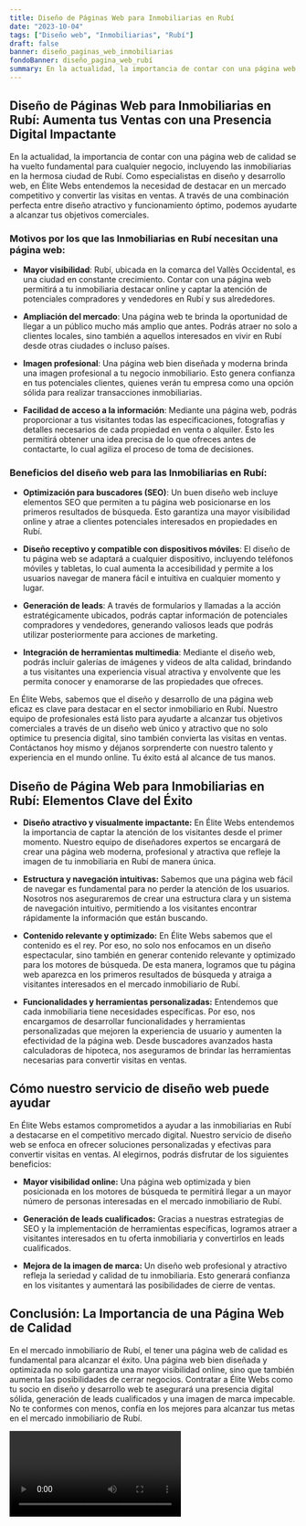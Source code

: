```yaml
---
title: Diseño de Páginas Web para Inmobiliarias en Rubí
date: "2023-10-04"
tags: ["Diseño web", "Inmobiliarias", "Rubí"]
draft: false
banner: diseño_paginas_web_inmobiliarias
fondoBanner: diseño_pagina_web_rubí
summary: En la actualidad, la importancia de contar con una página web de calidad se ha vuelto fundamental para cualquier negocio, incluyendo las inmobiliarias en la hermosa ciudad de Rubí. Como especialistas en diseño y desarrollo web, en Élite Webs entendemos la necesidad de destacar en un mercado competitivo y convertir las visitas en ventas. A través de una combinación perfecta entre diseño atractivo y funcionamiento óptimo, podemos ayudarte a alcanzar tus objetivos comerciales.
---
```



## Diseño de Páginas Web para Inmobiliarias en Rubí: Aumenta tus Ventas con una Presencia Digital Impactante

En la actualidad, la importancia de contar con una página web de calidad se ha vuelto fundamental para cualquier negocio, incluyendo las inmobiliarias en la hermosa ciudad de Rubí. Como especialistas en diseño y desarrollo web, en Élite Webs entendemos la necesidad de destacar en un mercado competitivo y convertir las visitas en ventas. A través de una combinación perfecta entre diseño atractivo y funcionamiento óptimo, podemos ayudarte a alcanzar tus objetivos comerciales.

### Motivos por los que las Inmobiliarias en Rubí necesitan una página web:

- **Mayor visibilidad**: Rubí, ubicada en la comarca del Vallès Occidental, es una ciudad en constante crecimiento. Contar con una página web permitirá a tu inmobiliaria destacar online y captar la atención de potenciales compradores y vendedores en Rubí y sus alrededores.

- **Ampliación del mercado**: Una página web te brinda la oportunidad de llegar a un público mucho más amplio que antes. Podrás atraer no solo a clientes locales, sino también a aquellos interesados en vivir en Rubí desde otras ciudades o incluso países.

- **Imagen profesional**: Una página web bien diseñada y moderna brinda una imagen profesional a tu negocio inmobiliario. Esto genera confianza en tus potenciales clientes, quienes verán tu empresa como una opción sólida para realizar transacciones inmobiliarias.

- **Facilidad de acceso a la información**: Mediante una página web, podrás proporcionar a tus visitantes todas las especificaciones, fotografías y detalles necesarios de cada propiedad en venta o alquiler. Esto les permitirá obtener una idea precisa de lo que ofreces antes de contactarte, lo cual agiliza el proceso de toma de decisiones.

### Beneficios del diseño web para las Inmobiliarias en Rubí:

- **Optimización para buscadores (SEO)**: Un buen diseño web incluye elementos SEO que permiten a tu página web posicionarse en los primeros resultados de búsqueda. Esto garantiza una mayor visibilidad online y atrae a clientes potenciales interesados en propiedades en Rubí.

- **Diseño receptivo y compatible con dispositivos móviles**: El diseño de tu página web se adaptará a cualquier dispositivo, incluyendo teléfonos móviles y tabletas, lo cual aumenta la accesibilidad y permite a los usuarios navegar de manera fácil e intuitiva en cualquier momento y lugar.

- **Generación de leads**: A través de formularios y llamadas a la acción estratégicamente ubicados, podrás captar información de potenciales compradores y vendedores, generando valiosos leads que podrás utilizar posteriormente para acciones de marketing.

- **Integración de herramientas multimedia**: Mediante el diseño web, podrás incluir galerías de imágenes y videos de alta calidad, brindando a tus visitantes una experiencia visual atractiva y envolvente que les permita conocer y enamorarse de las propiedades que ofreces.

En Élite Webs, sabemos que el diseño y desarrollo de una página web eficaz es clave para destacar en el sector inmobiliario en Rubí. Nuestro equipo de profesionales está listo para ayudarte a alcanzar tus objetivos comerciales a través de un diseño web único y atractivo que no solo optimice tu presencia digital, sino también convierta las visitas en ventas. Contáctanos hoy mismo y déjanos sorprenderte con nuestro talento y experiencia en el mundo online. Tu éxito está al alcance de tus manos.

<GifSeo />

<Cta />

## Diseño de Página Web para Inmobiliarias en Rubí: Elementos Clave del Éxito

- **Diseño atractivo y visualmente impactante:** En Élite Webs entendemos la importancia de captar la atención de los visitantes desde el primer momento. Nuestro equipo de diseñadores expertos se encargará de crear una página web moderna, profesional y atractiva que refleje la imagen de tu inmobiliaria en Rubí de manera única.

- **Estructura y navegación intuitivas:** Sabemos que una página web fácil de navegar es fundamental para no perder la atención de los usuarios. Nosotros nos aseguraremos de crear una estructura clara y un sistema de navegación intuitivo, permitiendo a los visitantes encontrar rápidamente la información que están buscando.

- **Contenido relevante y optimizado:** En Élite Webs sabemos que el contenido es el rey. Por eso, no solo nos enfocamos en un diseño espectacular, sino también en generar contenido relevante y optimizado para los motores de búsqueda. De esta manera, logramos que tu página web aparezca en los primeros resultados de búsqueda y atraiga a visitantes interesados en el mercado inmobiliario de Rubí.

- **Funcionalidades y herramientas personalizadas:** Entendemos que cada inmobiliaria tiene necesidades específicas. Por eso, nos encargamos de desarrollar funcionalidades y herramientas personalizadas que mejoren la experiencia de usuario y aumenten la efectividad de la página web. Desde buscadores avanzados hasta calculadoras de hipoteca, nos aseguramos de brindar las herramientas necesarias para convertir visitas en ventas.

## Cómo nuestro servicio de diseño web puede ayudar

En Élite Webs estamos comprometidos a ayudar a las inmobiliarias en Rubí a destacarse en el competitivo mercado digital. Nuestro servicio de diseño web se enfoca en ofrecer soluciones personalizadas y efectivas para convertir visitas en ventas. Al elegirnos, podrás disfrutar de los siguientes beneficios:

- **Mayor visibilidad online:** Una página web optimizada y bien posicionada en los motores de búsqueda te permitirá llegar a un mayor número de personas interesadas en el mercado inmobiliario de Rubí.

- **Generación de leads cualificados:** Gracias a nuestras estrategias de SEO y la implementación de herramientas específicas, logramos atraer a visitantes interesados en tu oferta inmobiliaria y convertirlos en leads cualificados.

- **Mejora de la imagen de marca:** Un diseño web profesional y atractivo refleja la seriedad y calidad de tu inmobiliaria. Esto generará confianza en los visitantes y aumentará las posibilidades de cierre de ventas.

## Conclusión: La Importancia de una Página Web de Calidad

En el mercado inmobiliario de Rubí, el tener una página web de calidad es fundamental para alcanzar el éxito. Una página web bien diseñada y optimizada no solo garantiza una mayor visibilidad online, sino que también aumenta las posibilidades de cerrar negocios. Contratar a Élite Webs como tu socio en diseño y desarrollo web te asegurará una presencia digital sólida, generación de leads cualificados y una imagen de marca impecable. No te conformes con menos, confía en los mejores para alcanzar tus metas en el mercado inmobiliario de Rubí.

<Video />

<CtaBot job="Inmobiliarias" city="Rubí" />

<Gmaps query="Rubí+españa+maps" />
